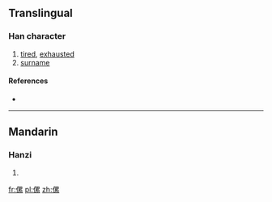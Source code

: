 ==Translingual==

===Han character===
{{Han char|rn=9|rad=人|as=11|sn=13|four=|canj=人田女火 (OWVF)}}

# [[tired]], [[exhausted]]
# [[surname]]

====References====
* {{Han ref|kx=0114.070|dkj=01003|dj=0242.180|hdz=10211.040|uh=50AB|ud=20651}}

----

==Mandarin==

===Hanzi===
{{cmn-hanzi|pin=[[lěi]] ([[lei3]])|wg=lei<sup>3</sup>}}

# {{defn|lang=cmn|sort=人11}}

[[fr:傫]]
[[pl:傫]]
[[zh:傫]]